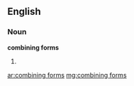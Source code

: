 ==English==

===Noun===
'''combining forms'''

# {{plural of|combining form}}

[[ar:combining forms]]
[[mg:combining forms]]